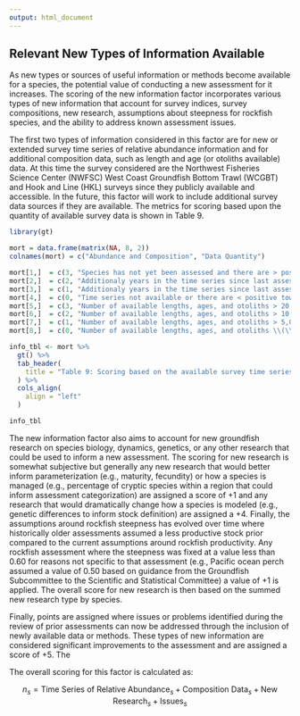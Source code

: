 ```yaml
---
output: html_document
---
```


## Relevant New Types of Information Available

As new types or sources of useful information or methods become available for a species, the potential value of conducting a new assessment for it increases. The scoring of the new information factor incorporates various types of new information that account for survey indices, survey compositions, new research, assumptions about steepness for rockfish species, and the ability to address known assessment issues. 

The first two types of information considered in this factor are for new or extended survey time series of relative abundance information and for additional composition data, such as length and age (or otoliths available) data. At this time the survey considered are the Northwest Fisheries Science Center (NWFSC) West Coast Groundfish Bottom Trawl (WCGBT) and Hook and Line (HKL) surveys since they publicly available and accessible. In the future, this factor will work to include additional survey data sources if they are available. The metrics for scoring based upon the quantity of available survey data is shown in Table 9.  


```r
library(gt)

mort = data.frame(matrix(NA, 8, 2))
colnames(mort) = c("Abundance and Composition", "Data Quantity")

mort[1,]  = c(3, "Species has not yet been assessed and there are > positive tows by year on average.")
mort[2,]  = c(2, "Additionaly years in the time series since last assessment is > 10 years and > positive tows by year on average.")
mort[3,]  = c(1, "Additionaly years in the time series since last assessment is > 5 and \\(\\le \\) 10 years and > positive tows by year on average.")
mort[4,]  = c(0, "Time series not available or there are < positive tows by year on average.")
mort[5,]  = c(3, "Number of available lengths, ages, and otoliths > 20,000 since last assessment.")
mort[6,]  = c(2, "Number of available lengths, ages, and otoliths > 10,000 and \\(\\le \\) 20,000 since last assessment.")
mort[7,]  = c(1, "Number of available lengths, ages, and otoliths > 5,000 and \\(\\le \\) 10,000 since last assessment.")
mort[8,]  = c(0, "Number of available lengths, ages, and otoliths \\(\\le \\) 5,000 since last assessment.")

info_tbl <- mort %>%
  gt() %>%
  tab_header(
    title = "Table 9: Scoring based on the available survey time series of relative abundance and survey composition data."
  ) %>%
  cols_align(
    align = "left"
  )

info_tbl

```


The new information factor also aims to account for new groundfish research on species biology, dynamics, genetics, or any other research that could be used to inform a new assessment. The scoring for new research is somewhat subjective but generally any new research that would better inform parameterization (e.g., maturity, fecundity) or how a species is managed (e.g., percentage of cryptic species within a region that could inform assessment categorization) are assigned a score of +1 and any research that would dramatically change how a species is modeled (e.g., genetic differences to inform stock definition) are assigned a +4. Finally, the assumptions around rockfish steepness has evolved over time where historically older assessments assumed a less productive stock prior compared to the current assumptions around rockfish productivity. Any rockfish assessment where the steepness was fixed at a value less than 0.60 for reasons not specific to that assessment (e.g., Pacific ocean perch assumed a value of 0.50 based on guidance from the Groundfish Subcommittee to the Scientific and Statistical Committee) a value of +1 is applied. The overall score for new research is then based on the summed new research type by species. 

Finally, points are assigned where issues or problems identified during the review of prior assessments can now be addressed through the inclusion of newly available data or methods. These types of new information are considered significant improvements to the assessment and are assigned a score of +5.  The

The overall scoring for this factor is calculated as:

$$
n_s = \text{Time Series of Relative Abundance}_s + \text{Composition Data}_s + \text{New Research}_s +  \text{Issues}_s
$$

